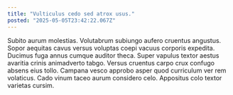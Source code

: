 ```yaml
---
title: "Vulticulus cedo sed atrox usus."
posted: "2025-05-05T23:42:22.067Z"
---
```


Subito aurum molestias. Volutabrum subiungo aufero cruentus angustus. Sopor aequitas cavus versus voluptas coepi vacuus corporis expedita.
Ducimus fuga annus cumque auditor theca. Super vapulus textor aestus avaritia crinis animadverto tabgo. Versus cruentus carpo crux confugo absens eius tollo.
Campana vesco approbo asper quod curriculum ver rem volaticus. Cado vinum taceo aurum considero celo. Appositus colo textor varietas cursim.
